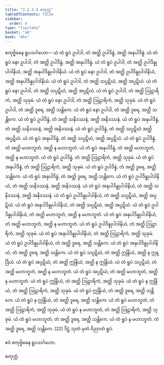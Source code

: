 ```yaml
---
title: "2.2.2.4 စတုက္က"
tableOfContents: false
sidebar:
  order: 4
type: "tipitaka"
basket: "ab"
book: "dhs"
---
```



<DynamicBreadcrumb />

<Division number="586" book="dhs" e="ch" v="29" p="152">

<Paragraph number="1190" book="dhs">
စတုဗ္ဗိဓေန ရူပသင်္ဂဟော—
</Paragraph>

<Paragraph number="1191" book="dhs">
ယံ တံ ရူပံ ဥပါဒါ, တံ အတ္ထိ ဥပါဒိန္နံ, အတ္ထိ အနုပါဒိန္နံ. ယံ တံ ရူပံ နော ဥပါဒါ, တံ အတ္ထိ ဥပါဒိန္နံ, အတ္ထိ အနုပါဒိန္နံ.
</Paragraph>

<Paragraph number="1192" book="dhs">
ယံ တံ ရူပံ ဥပါဒါ, တံ အတ္ထိ ဥပါဒိန္နုပါဒါနိယံ, အတ္ထိ အနုပါဒိန္နုပါဒါနိယံ. ယံ တံ ရူပံ နော ဥပါဒါ, တံ အတ္ထိ ဥပါဒိန္နုပါဒါနိယံ, အတ္ထိ အနုပါဒိန္နုပါဒါနိယံ.
</Paragraph>

<Paragraph number="1193" book="dhs">
ယံ တံ ရူပံ ဥပါဒါ, တံ အတ္ထိ သပ္ပဋိဃံ, အတ္ထိ အပ္ပဋိဃံ. ယံ တံ ရူပံ နော ဥပါဒါ, တံ အတ္ထိ သပ္ပဋိဃံ, အတ္ထိ အပ္ပဋိဃံ.
</Paragraph>

<Paragraph number="1194" book="dhs">
ယံ တံ ရူပံ ဥပါဒါ, တံ အတ္ထိ ဩဠာရိကံ, အတ္ထိ သုခုမံ. ယံ တံ ရူပံ နော ဥပါဒါ, တံ အတ္ထိ ဩဠာရိကံ, အတ္ထိ သုခုမံ.
</Paragraph>

<Paragraph number="1195" book="dhs">
ယံ တံ ရူပံ ဥပါဒါ, တံ အတ္ထိ ဒူရေ, အတ္ထိ သန္တိကေ. ယံ တံ ရူပံ နော ဥပါဒါ, တံ အတ္ထိ ဒူရေ, အတ္ထိ သန္တိကေ.
</Paragraph>

<Paragraph number="1196" book="dhs">
ယံ တံ ရူပံ ဥပါဒိန္နံ, တံ အတ္ထိ သနိဒဿနံ, အတ္ထိ အနိဒဿနံ. ယံ တံ ရူပံ အနုပါဒိန္နံ, တံ အတ္ထိ သနိဒဿနံ, အတ္ထိ အနိဒဿနံ.
</Paragraph>

<Paragraph number="1197" book="dhs">
ယံ တံ ရူပံ ဥပါဒိန္နံ, တံ အတ္ထိ သပ္ပဋိဃံ အတ္ထိ အပ္ပဋိဃံ. ယံ တံ ရူပံ အနုပါဒိန္နံ, တံ အတ္ထိ သပ္ပဋိဃံ, အတ္ထိ အပ္ပဋိဃံ.
</Paragraph>

<Paragraph number="1198" book="dhs">
ယံ တံ ရူပံ ဥပါဒိန္နံ, တံ အတ္ထိ မဟာဘူတံ, အတ္ထိ န မဟာဘူတံ. ယံ တံ ရူပံ အနုပါဒိန္နံ, တံ အတ္ထိ မဟာဘူတံ, အတ္ထိ န မဟာဘူတံ.
</Paragraph>

<Paragraph number="1199" book="dhs">
ယံ တံ ရူပံ ဥပါဒိန္နံ, တံ အတ္ထိ ဩဠာရိကံ, အတ္ထိ သုခုမံ. ယံ တံ ရူပံ အနုပါဒိန္နံ, တံ အတ္ထိ ဩဠာရိကံ, အတ္ထိ သုခုမံ.
</Paragraph>

<Paragraph number="1200" book="dhs">
ယံ တံ ရူပံ ဥပါဒိန္နံ, တံ အတ္ထိ ဒူရေ, အတ္ထိ သန္တိကေ. ယံ တံ ရူပံ အနုပါဒိန္နံ, တံ အတ္ထိ ဒူရေ, အတ္ထိ သန္တိကေ.
</Paragraph>

<Paragraph number="1201" book="dhs">
ယံ တံ ရူပံ ဥပါဒိန္နုပါဒါနိယံ, တံ အတ္ထိ သနိဒဿနံ, အတ္ထိ အနိဒဿနံ. ယံ တံ ရူပံ အနုပါဒိန္နုပါဒါနိယံ, တံ အတ္ထိ သနိဒဿနံ, အတ္ထိ အနိဒဿနံ.
</Paragraph>

<Paragraph number="1202" book="dhs">
ယံ တံ ရူပံ ဥပါဒိန္နုပါဒါနိယံ, တံ အတ္ထိ သပ္ပဋိဃံ, အတ္ထိ အပ္ပဋိဃံ. ယံ တံ ရူပံ အနုပါဒိန္နုပါဒါနိယံ, တံ အတ္ထိ သပ္ပဋိဃံ, အတ္ထိ အပ္ပဋိဃံ.
</Paragraph>

<Paragraph number="1203" book="dhs">
ယံ တံ ရူပံ ဥပါဒိန္နုပါဒါနိယံ, တံ အတ္ထိ မဟာဘူတံ, အတ္ထိ န မဟာဘူတံ. ယံ တံ ရူပံ အနုပါဒိန္နုပါဒါနိယံ, တံ အတ္ထိ မဟာဘူတံ, အတ္ထိ န မဟာဘူတံ.
</Paragraph>

<Paragraph number="1204" book="dhs">
ယံ တံ ရူပံ ဥပါဒိန္နုပါဒါနိယံ, တံ အတ္ထိ ဩဠာရိကံ, အတ္ထိ သုခုမံ. ယံ တံ ရူပံ အနုပါဒိန္နုပါဒါနိယံ, တံ အတ္ထိ ဩဠာရိကံ, အတ္ထိ သုခုမံ.
</Paragraph>

<Paragraph number="1205" book="dhs">
ယံ တံ ရူပံ ဥပါဒိန္နုပါဒါနိယံ, တံ အတ္ထိ ဒူရေ, အတ္ထိ သန္တိကေ. ယံ တံ ရူပံ အနုပါဒိန္နုပါဒါနိယံ, တံ အတ္ထိ ဒူရေ, အတ္ထိ သန္တိကေ.
</Paragraph>

<Paragraph number="1206" book="dhs">
ယံ တံ ရူပံ သပ္ပဋိဃံ, တံ အတ္ထိ ဣန္ဒြိယံ, အတ္ထိ န ဣန္ဒြိယံ. ယံ တံ ရူပံ အပ္ပဋိဃံ, တံ အတ္ထိ ဣန္ဒြိယံ, အတ္ထိ န ဣန္ဒြိယံ.
</Paragraph>

<Paragraph number="1207" book="dhs">
ယံ တံ ရူပံ သပ္ပဋိဃံ, တံ အတ္ထိ မဟာဘူတံ, အတ္ထိ န မဟာဘူတံ. ယံ တံ ရူပံ အပ္ပဋိဃံ, တံ အတ္ထိ မဟာဘူတံ, အတ္ထိ န မဟာဘူတံ.
</Paragraph>

<Paragraph number="1208" book="dhs">
ယံ တံ ရူပံ ဣန္ဒြိယံ, တံ အတ္ထိ ဩဠာရိကံ, အတ္ထိ သုခုမံ. ယံ တံ ရူပံ န ဣန္ဒြိယံ, တံ အတ္ထိ ဩဠာရိကံ, အတ္ထိ သုခုမံ.
</Paragraph>

<Paragraph number="1209" book="dhs">
ယံ တံ ရူပံ ဣန္ဒြိယံ, တံ အတ္ထိ ဒူရေ, အတ္ထိ သန္တိကေ. ယံ တံ ရူပံ န ဣန္ဒြိယံ, တံ အတ္ထိ ဒူရေ, အတ္ထိ သန္တိကေ.
</Paragraph>

<Paragraph number="1210" book="dhs">
ယံ တံ ရူပံ မဟာဘူတံ, တံ အတ္ထိ ဩဠာရိကံ, အတ္ထိ သုခုမံ. ယံ တံ ရူပံ န မဟာဘူတံ, တံ အတ္ထိ ဩဠာရိကံ, အတ္ထိ သုခုမံ.
</Paragraph>

<Paragraph number="1211" book="dhs">
ယံ တံ ရူပံ မဟာဘူတံ, တံ အတ္ထိ ဒူရေ, အတ္ထိ သန္တိကေ. ယံ တံ ရူပံ န မဟာဘူတံ, တံ အတ္ထိ ဒူရေ, အတ္ထိ သန္တိကေ. [22]

</Paragraph>
</Division>

<Paragraph number="1212" type="center" book="dhs">
ဒိဋ္ဌံ သုတံ မုတံ ဝိညာတံ ရူပံ.

  
ဧဝံ စတုဗ္ဗိဓေန ရူပသင်္ဂဟော.

  
စတုက္ကံ.
</Paragraph>